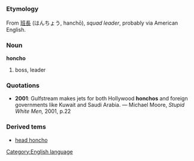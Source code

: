 =={{en}}==
[[Category:English language]]
===Etymology===
From {{ja}} [[班長]] (はんちょう, hanchō), ''squad leader'', probably via American English.

===Noun===
'''honcho'''
# boss, leader

===Quotations===
*'''2001''': Gulfstream makes jets for both Hollywood '''honchos''' and foreign governments like Kuwait and Saudi Arabia.  &mdash; Michael Moore, ''Stupid White Men,'' 2001, p.22

===Derived tems===
*[[head honcho]]